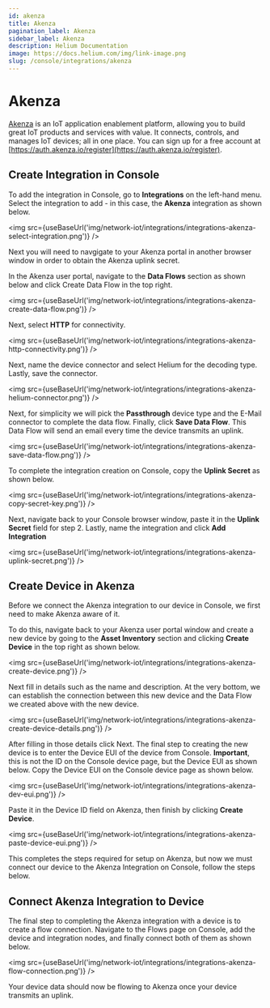 ```yaml
---
id: akenza
title: Akenza
pagination_label: Akenza
sidebar_label: Akenza
description: Helium Documentation
image: https://docs.helium.com/img/link-image.png
slug: /console/integrations/akenza
---
```


# Akenza


[Akenza](https://www.akenza.io/) is an IoT application enablement platform, allowing you to build
great IoT products and services with value. It connects, controls, and manages IoT devices; all in
one place. You can sign up for a free account at
[https://auth.akenza.io/register](https://auth.akenza.io/register).

## Create Integration in Console

To add the integration in Console, go to **Integrations** on the left-hand menu. Select the
integration to add - in this case, the **Akenza** integration as shown below.

<img src={useBaseUrl('img/network-iot/integrations/integrations-akenza-select-integration.png')} />

Next you will need to navgigate to your Akenza portal in another browser window in order to obtain
the Akenza uplink secret.

In the Akenza user portal, navigate to the **Data Flows** section as shown below and click Create
Data Flow in the top right.

<img src={useBaseUrl('img/network-iot/integrations/integrations-akenza-create-data-flow.png')} />

Next, select **HTTP** for connectivity.

<img src={useBaseUrl('img/network-iot/integrations/integrations-akenza-http-connectivity.png')} />

Next, name the device connector and select Helium for the decoding type. Lastly, save the connector.

<img src={useBaseUrl('img/network-iot/integrations/integrations-akenza-helium-connector.png')} />

Next, for simplicity we will pick the **Passthrough** device type and the E-Mail connector to
complete the data flow. Finally, click **Save Data Flow**. This Data Flow will send an email every
time the device transmits an uplink.

<img src={useBaseUrl('img/network-iot/integrations/integrations-akenza-save-data-flow.png')} />

To complete the integration creation on Console, copy the **Uplink Secret** as shown below.

<img src={useBaseUrl('img/network-iot/integrations/integrations-akenza-copy-secret-key.png')} />

Next, navigate back to your Console browser window, paste it in the **Uplink Secret** field for
step 2. Lastly, name the integration and click **Add Integration**

<img src={useBaseUrl('img/network-iot/integrations/integrations-akenza-uplink-secret.png')} />

## Create Device in Akenza

Before we connect the Akenza integration to our device in Console, we first need to make Akenza
aware of it.

To do this, navigate back to your Akenza user portal window and create a new device by going to the
**Asset Inventory** section and clicking **Create Device** in the top right as shown below.

<img src={useBaseUrl('img/network-iot/integrations/integrations-akenza-create-device.png')} />

Next fill in details such as the name and description. At the very bottom, we can establish the
connection between this new device and the Data Flow we created above with the new device.

<img
  src={useBaseUrl('img/network-iot/integrations/integrations-akenza-create-device-details.png')}
/>

After filling in those details click Next. The final step to creating the new device is to enter the
Device EUI of the device from Console. **Important**, this is not the ID on the Console device page,
but the Device EUI as shown below. Copy the Device EUI on the Console device page as shown below.

<img src={useBaseUrl('img/network-iot/integrations/integrations-akenza-dev-eui.png')} />

Paste it in the Device ID field on Akenza, then finish by clicking **Create Device**.

<img src={useBaseUrl('img/network-iot/integrations/integrations-akenza-paste-device-eui.png')} />

This completes the steps required for setup on Akenza, but now we must connect our device to the
Akenza Integration on Console, follow the steps below.

## Connect Akenza Integration to Device

The final step to completing the Akenza integration with a device is to create a flow connection.
Navigate to the Flows page on Console, add the device and integration nodes, and finally connect
both of them as shown below.

<img src={useBaseUrl('img/network-iot/integrations/integrations-akenza-flow-connection.png')} />

Your device data should now be flowing to Akenza once your device transmits an uplink.
